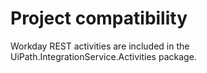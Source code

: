 ﻿# Project compatibility

Workday REST activities are included in the
                UiPath.IntegrationService.Activities package.




|  |
| ---
